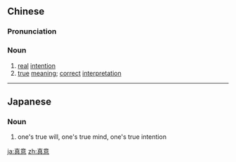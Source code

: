 ==Chinese==
{{zh-forms}}

===Pronunciation===
{{zh-pron
|m=zhēnyì
|h=pfs=chṳ̂n-yi
|mn=chin-ì
|cat=n
}}

===Noun===
{{zh-noun}}

# [[real]] [[intention]]
# [[true]] [[meaning]]; [[correct]] [[interpretation]]

----

==Japanese==
{{ja-kanjitab|真|意}}

===Noun===
{{ja-noun|しんい}}

# one's true will, one's true mind, one's true intention

[[ja:真意]]
[[zh:真意]]